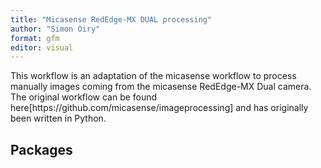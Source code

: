```yaml
---
title: "Micasense RedEdge-MX DUAL processing"
author: "Simon Oiry"
format: gfm
editor: visual
---
```


This workflow is an adaptation of the micasense workflow to process manually images coming from the micasense RedEdge-MX Dual camera. The original workflow can be found here[https://github.com/micasense/imageprocessing] and has originally been written in Python.


## Packages 

```r



```


